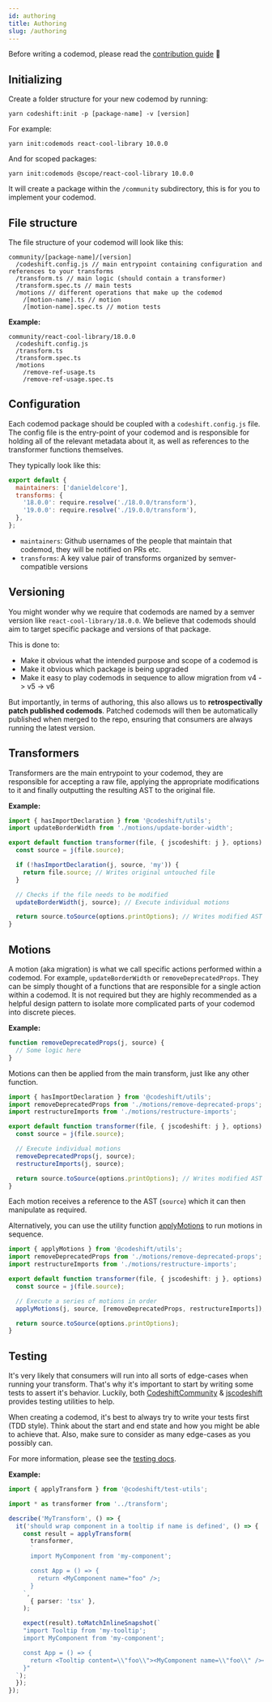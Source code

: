 ```yaml
---
id: authoring
title: Authoring
slug: /authoring
---
```


Before writing a codemod, please read the [contribution guide](docs/contribution) 🙏

## Initializing

Create a folder structure for your new codemod by running:

`yarn codeshift:init -p [package-name] -v [version]`

For example:

`yarn init:codemods react-cool-library 10.0.0`

And for scoped packages:

`yarn init:codemods @scope/react-cool-library 10.0.0`

It will create a package within the `/community` subdirectory, this is for you to implement your codemod.

## File structure

The file structure of your codemod will look like this:

```
community/[package-name]/[version]
  /codeshift.config.js // main entrypoint containing configuration and references to your transforms
  /transform.ts // main logic (should contain a transformer)
  /transform.spec.ts // main tests
  /motions // different operations that make up the codemod
    /[motion-name].ts // motion
    /[motion-name].spec.ts // motion tests
```

**Example:**

```
community/react-cool-library/18.0.0
  /codeshift.config.js
  /transform.ts
  /transform.spec.ts
  /motions
    /remove-ref-usage.ts
    /remove-ref-usage.spec.ts
```

## Configuration

Each codemod package should be coupled with a `codeshift.config.js` file.
The config file is the entry-point of your codemod and is responsible for holding all of the relevant
metadata about it, as well as references to the transformer functions themselves.

They typically look like this:

```js
export default {
  maintainers: ['danieldelcore'],
  transforms: {
    '18.0.0': require.resolve('./18.0.0/transform'),
    '19.0.0': require.resolve('./19.0.0/transform'),
  },
};
```

- `maintainers`: Github usernames of the people that maintain that codemod, they will be notified on PRs etc.
- `transforms`: A key value pair of transforms organized by semver-compatible versions

## Versioning

You might wonder why we require that codemods are named by a semver version like `react-cool-library/18.0.0`.
We believe that codemods should aim to target specific package and versions of that package.

This is done to:

- Make it obvious what the intended purpose and scope of a codemod is
- Make it obvious which package is being upgraded
- Make it easy to play codemods in sequence to allow migration from v4 -> v5 -> v6

But importantly, in terms of authoring, this also allows us to **retrospectivally patch published codemods**.
Patched codemods will then be automatically published when merged to the repo, ensuring that consumers are always running the latest version.

## Transformers

Transformers are the main entrypoint to your codemod, they are responsible for accepting a raw file, applying the appropriate modifications to it and finally outputting the resulting AST to the original file.

**Example:**

```ts
import { hasImportDeclaration } from '@codeshift/utils';
import updateBorderWidth from './motions/update-border-width';

export default function transformer(file, { jscodeshift: j }, options) {
  const source = j(file.source);

  if (!hasImportDeclaration(j, source, 'my')) {
    return file.source; // Writes original untouched file
  }

  // Checks if the file needs to be modified
  updateBorderWidth(j, source); // Execute individual motions

  return source.toSource(options.printOptions); // Writes modified AST to file
}
```

## Motions

A motion (aka migration) is what we call specific actions performed within a codemod. For example, `updateBorderWidth` or `removeDeprecatedProps`.
They can be simply thought of a functions that are responsible for a single action within a codemod. It is not required but they are highly recommended as
a helpful design pattern to isolate more complicated parts of your codemod into discrete pieces.

**Example:**

```ts
function removeDeprecatedProps(j, source) {
  // Some logic here
}
```

Motions can then be applied from the main transform, just like any other function.

```ts
import { hasImportDeclaration } from '@codeshift/utils';
import removeDeprecatedProps from './motions/remove-deprecated-props';
import restructureImports from './motions/restructure-imports';

export default function transformer(file, { jscodeshift: j }, options) {
  const source = j(file.source);

  // Execute individual motions
  removeDeprecatedProps(j, source);
  restructureImports(j, source);

  return source.toSource(options.printOptions); // Writes modified AST to file
}
```

Each motion receives a reference to the AST (`source`) which it can then manipulate as required.

Alternatively, you can use the utility function [applyMotions](./utils#applymotionsj-source-motions) to run motions in sequence.

```ts
import { applyMotions } from '@codeshift/utils';
import removeDeprecatedProps from './motions/remove-deprecated-props';
import restructureImports from './motions/restructure-imports';

export default function transformer(file, { jscodeshift: j }, options) {
  const source = j(file.source);

  // Execute a series of motions in order
  applyMotions(j, source, [removeDeprecatedProps, restructureImports]);

  return source.toSource(options.printOptions);
}
```

## Testing

It's very likely that consumers will run into all sorts of edge-cases when running your transform.
That's why it's important to start by writing some tests to assert it's behavior. Luckily, both [CodeshiftCommunity](./test-utils) & [jscodeshift](https://github.com/facebook/jscodeshift#unit-testing) provides testing utilities to help.

When creating a codemod, it's best to always try to write your tests first (TDD style).
Think about the start and end state and how you might be able to achieve that. Also, make sure to consider as many edge-cases as you possibly can.

For more information, please see the [testing docs](testing).

**Example:**

```ts
import { applyTransform } from '@codeshift/test-utils';

import * as transformer from '../transform';

describe('MyTransform', () => {
  it('should wrap component in a tooltip if name is defined', () => {
    const result = applyTransform(
      transformer,
      `
      import MyComponent from 'my-component';

      const App = () => {
        return <MyComponent name="foo" />;
      }
    `,
      { parser: 'tsx' },
    );

    expect(result).toMatchInlineSnapshot(`
    "import Tooltip from 'my-tooltip';
    import MyComponent from 'my-component';

    const App = () => {
      return <Tooltip content=\\"foo\\"><MyComponent name=\\"foo\\" /></Tooltip>;
    }"
  `);
  });
});
```
